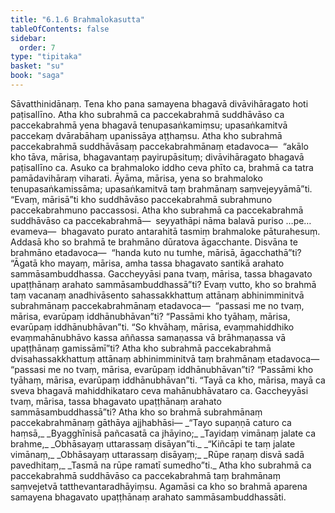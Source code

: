 ```yaml
---
title: "6.1.6 Brahmalokasutta"
tableOfContents: false
sidebar:
  order: 7
type: "tipitaka"
basket: "su"
book: "saga"
---
```



<DynamicBreadcrumb />

<Division number="177" book="saga">

<Paragraph number="1063" book="saga">
Sāvatthinidānaṃ. Tena kho pana samayena bhagavā divāvihāragato hoti paṭisallīno. Atha kho subrahmā ca paccekabrahmā suddhāvāso ca paccekabrahmā yena bhagavā tenupasaṅkamiṃsu; upasaṅkamitvā paccekaṃ dvārabāhaṃ upanissāya aṭṭhaṃsu. Atha kho subrahmā paccekabrahmā suddhāvāsaṃ paccekabrahmānaṃ etadavoca—  “akālo kho tāva, mārisa, bhagavantaṃ payirupāsituṃ; divāvihāragato bhagavā paṭisallīno ca. Asuko ca brahmaloko iddho ceva phīto ca, brahmā ca tatra pamādavihāraṃ viharati. Āyāma, mārisa, yena so brahmaloko tenupasaṅkamissāma; upasaṅkamitvā taṃ brahmānaṃ saṃvejeyyāmā”ti. “Evaṃ, mārisā”ti kho suddhāvāso paccekabrahmā subrahmuno paccekabrahmuno paccassosi.
</Paragraph>

<Paragraph number="1064" book="saga">
Atha kho subrahmā ca paccekabrahmā suddhāvāso ca paccekabrahmā—  seyyathāpi nāma balavā puriso …pe…  evameva—  bhagavato purato antarahitā tasmiṃ brahmaloke pāturahesuṃ. Addasā kho so brahmā te brahmāno dūratova āgacchante. Disvāna te brahmāno etadavoca—  “handa kuto nu tumhe, mārisā, āgacchathā”ti? “Āgatā kho mayaṃ, mārisa, amha tassa bhagavato santikā arahato sammāsambuddhassa. Gaccheyyāsi pana tvaṃ, mārisa, tassa bhagavato upaṭṭhānaṃ arahato sammāsambuddhassā”ti?
</Paragraph>

<Paragraph number="1065" book="saga">
Evaṃ vutto, kho so brahmā taṃ vacanaṃ anadhivāsento sahassakkhattuṃ attānaṃ abhinimminitvā subrahmānaṃ paccekabrahmānaṃ etadavoca—  “passasi me no tvaṃ, mārisa, evarūpaṃ iddhānubhāvan”ti? “Passāmi kho tyāhaṃ, mārisa, evarūpaṃ iddhānubhāvan”ti. “So khvāhaṃ, mārisa, evaṃmahiddhiko evaṃmahānubhāvo kassa aññassa samaṇassa vā brāhmaṇassa vā upaṭṭhānaṃ gamissāmī”ti?
</Paragraph>

<Paragraph number="1066" book="saga">
Atha kho subrahmā paccekabrahmā dvisahassakkhattuṃ attānaṃ abhinimminitvā taṃ brahmānaṃ etadavoca—  “passasi me no tvaṃ, mārisa, evarūpaṃ iddhānubhāvan”ti? “Passāmi kho tyāhaṃ, mārisa, evarūpaṃ iddhānubhāvan”ti. “Tayā ca kho, mārisa, mayā ca sveva bhagavā mahiddhikataro ceva mahānubhāvataro ca. Gaccheyyāsi tvaṃ, mārisa, tassa bhagavato upaṭṭhānaṃ arahato sammāsambuddhassā”ti? Atha kho so brahmā subrahmānaṃ paccekabrahmānaṃ gāthāya ajjhabhāsi—
</Paragraph>

<Paragraph number="1067" type="verses" book="saga">
_“Tayo supaṇṇā caturo ca haṃsā,_  
_Byagghīnisā pañcasatā ca jhāyino;_  
_Tayidaṃ vimānaṃ jalate ca brahme,_  
_Obhāsayaṃ uttarassaṃ disāyan”ti._  

</Paragraph>

<Paragraph number="1068" type="verses" book="saga">
_“Kiñcāpi te taṃ jalate vimānaṃ,_  
_Obhāsayaṃ uttarassaṃ disāyaṃ;_  
_Rūpe raṇaṃ disvā sadā pavedhitaṃ,_  
_Tasmā na rūpe ramatī sumedho”ti._  

</Paragraph>

<Paragraph number="1069" book="saga">
Atha kho subrahmā ca paccekabrahmā suddhāvāso ca paccekabrahmā taṃ brahmānaṃ saṃvejetvā tatthevantaradhāyiṃsu. Agamāsi ca kho so brahmā aparena samayena bhagavato upaṭṭhānaṃ arahato sammāsambuddhassāti.
</Paragraph>
</Division>